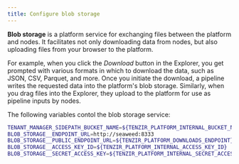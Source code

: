 ```yaml
---
title: Configure blob storage
---
```


**Blob storage** is a platform service for exchanging files between the platform
and nodes. It facilitates not only downloading data from nodes, but also
uploading files from your browser to the platform.

For example, when you click the _Download_ button in the Explorer, you get
prompted with various formats in which to download the data, such as JSON, CSV,
Parquet, and more. Once you initiate the download, a pipeline writes the
requested data into the platform's blob storage. Similarly, when you drag files
into the Explorer, they upload to the platform for use as pipeline inputs by
nodes.

The following variables contol the blob storage service:

```sh
TENANT_MANAGER_SIDEPATH_BUCKET_NAME=${TENZIR_PLATFORM_INTERNAL_BUCKET_NAME}
BLOB_STORAGE__ENDPOINT_URL=http://seaweed:8333
BLOB_STORAGE__PUBLIC_ENDPOINT_URL=${TENZIR_PLATFORM_DOWNLOADS_ENDPOINT}
BLOB_STORAGE__ACCESS_KEY_ID=${TENZIR_PLATFORM_INTERNAL_ACCESS_KEY_ID}
BLOB_STORAGE__SECRET_ACCESS_KEY=${TENZIR_PLATFORM_INTERNAL_SECRET_ACCESS_KEY}
```

